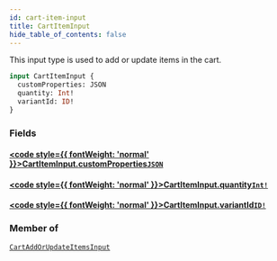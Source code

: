 ```yaml
---
id: cart-item-input
title: CartItemInput
hide_table_of_contents: false
---
```








This input type is used to add or update items in the cart.

```graphql
input CartItemInput {
  customProperties: JSON
  quantity: Int!
  variantId: ID!
}
```


### Fields

#### [<code style={{ fontWeight: 'normal' }}>CartItemInput.<b>customProperties</b></code>](#)<Bullet />[`JSON`](/demand/api/graphql-storefront/reference/scalars/json) <Badge class="secondary" text="scalar"/>
> 
> 

#### [<code style={{ fontWeight: 'normal' }}>CartItemInput.<b>quantity</b></code>](#)<Bullet />[`Int!`](/demand/api/graphql-storefront/reference/scalars/int) <Badge class="secondary" text="non-null"/> <Badge class="secondary" text="scalar"/>
> 
> 

#### [<code style={{ fontWeight: 'normal' }}>CartItemInput.<b>variantId</b></code>](#)<Bullet />[`ID!`](/demand/api/graphql-storefront/reference/scalars/id) <Badge class="secondary" text="non-null"/> <Badge class="secondary" text="scalar"/>
> 
> 



### Member of

[`CartAddOrUpdateItemsInput`](/demand/api/graphql-storefront/reference/inputs/cart-add-or-update-items-input)  <Badge class="secondary" text="input"/>



